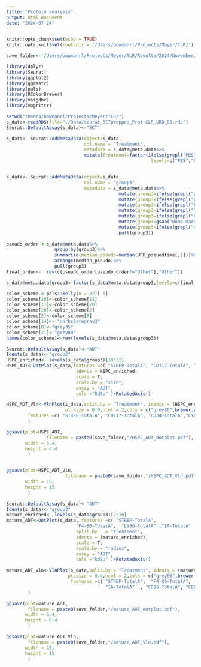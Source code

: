 ```yaml
---
title: "Protein analysis"
output: html_document
date: "2024-07-24"
---
```


```r
knitr::opts_chunk$set(echo = TRUE)
knitr::opts_knit$set(root.dir = '/Users/bowmanrl/Projects/Meyer/TLR/')
```

```r
save_folder<-'/Users/bowmanrl/Projects/Meyer/TLR/Results/2024/November/11_10_2024'
```

```r
library(dplyr)
library(Seurat)
library(ggplot2)
library(ggrastr)
library(pals)
library(RColorBrewer)
library(msigdbr)
library(magrittr)

setwd("/Users/bowmanrl/Projects/Meyer/TLR/")
s_data<-readRDS(file="./Data/seurat_SCTprepped_Prot-CLR_URD_BB.rds")
Seurat::DefaultAssay(s_data)<-"SCT"

s_data<- Seurat::AddMetaData(object=s_data,
                             col.name = "Treatment",
                             metadata = s_data@meta.data%>%  
                             mutate(Treatment=factor(ifelse(grepl("PBS",orig.ident),"PBS","PAM"),
                                                      levels=c("PBS","PAM"))) )


s_data<- Seurat::AddMetaData(object=s_data,
                             col.name = "group3",
                             metadata = s_data@meta.data%>%                                          mutate(group3=ifelse(icgs2_celltype_mp_subclust=="NA",icgs2_celltype,icgs2_celltype_mp_subclust))%>%
                                          mutate(group3=ifelse(grepl("proNeu-1",group3),"ProNeu1",group3))%>%
                                          mutate(group3=ifelse(grepl("pr[eo]Neu-2",group3),"ProNeu2",group3))%>%
                                          mutate(group3=ifelse(grepl("kidney",group3),"Myeloid_progenitor_A",group3))%>%
                                          mutate(group3=ifelse(grepl("Thymus",group3),"Myeloid_progenitor_B",group3))%>%
                                          mutate(group3=ifelse(grepl("Adipose",group3),"Myeloid_progenitor_C",group3))%>%
                                          mutate(group3=gsub("Bone marrow","BM",group3))%>%
                                          mutate(group3=ifelse(grepl("removed",group3),"Other",group3))%>%
                                          pull(group3))
                       
pseudo_order <-s_data@meta.data%>%
                  group_by(group3)%>%
                  summarize(median_pseudo=median(URD_pseuodtime[,1]))%>%
                  arrange(median_pseudo)%>%
                  pull(group3)
final_order<-  rev(c(pseudo_order[pseudo_order!="Other"],"Other"))

s_data@meta.data$group3<-factor(s_data@meta.data$group3,levels=c(final_order))
```

```r
color_scheme <-pals::kelly(n = 22)[-1]
color_scheme[10]<-color_scheme[11]
color_scheme[11]<-color_scheme[20]
color_scheme[20]<-color_scheme[2]
color_scheme[2]<-color_scheme[8]
color_scheme[14]<- "darkslategray3"
color_scheme[8]<-"grey35"
color_scheme[21]<-"grey80"
names(color_scheme)<-rev(levels(s_data@meta.data$group3))

```

```r
Seurat::DefaultAssay(s_data)<-"ADT"
Idents(s_data)<-"group3"
HSPC_enriched<- levels(s_data$group3)[10:21]
HSPC_ADT<-DotPlot(s_data,features =c( "STREP-TotalA", "CD117-TotalA", "CD34-TotalA","LY6A-TotalA" , "CD16-TotalA"),                           split.by = "Treatment",
                          idents = HSPC_enriched,
                          scale = T,
                          scale.by = "size",
                          assay = "ADT",
                          cols ="RdBu" )+RotatedAxis()

HSPC_ADT_Vln<-VlnPlot(s_data,split.by = "Treatment", idents = (HSPC_enriched),
                      pt.size = 0.0,ncol = 2,cols = c("grey80",brewer.pal(n=5,name="Reds")[5]),
        features =c( "STREP-TotalA", "CD117-TotalA", "CD34-TotalA","LY6A-TotalA" , "CD16-TotalA"),
        )

ggsave(plot=HSPC_ADT,
               filename = paste0(save_folder,"/HSPC_ADT_dotplot.pdf"),
       width = 6.4,
       height = 6.4
        )


ggsave(plot=HSPC_ADT_Vln,
                      filename = paste0(save_folder,"/HSPC_ADT_Vln.pdf"),
       width = 15,
       height = 15
        )
```


```r
Seurat::DefaultAssay(s_data)<-"ADT"
Idents(s_data)<-"group3"
mature_enriched<- levels(s_data$group3)[2:10]
mature_ADT<-DotPlot(s_data,,features =c( "STREP-TotalA", 
                          "F4-80-TotalA",  "LY6G-TotalA" ,"IA-TotalA"  , "CD86-TotalA", "CD80-TotalA" ),
                          split.by	 = "Treatment",
                          idents = (mature_enriched),
                          scale = T,
                          scale.by = "radius",
                          assay = "ADT",
                          cols ="RdBu" )+RotatedAxis()

mature_ADT_Vln<-VlnPlot(s_data,split.by = "Treatment", idents = (mature_enriched),
                       pt.size = 0.0,ncol = 2,cols = c("grey80",brewer.pal(n=5,name="Reds")[5]),
                        features =c( "STREP-TotalA",  "F4-80-TotalA",  "LY6G-TotalA" ,
                                     "IA-TotalA"  , "CD86-TotalA", "CD80-TotalA" ),
        )

ggsave(plot=mature_ADT,
        filename = paste0(save_folder,"/mature_ADT_dotplot.pdf"),
       width = 6.4,
       height = 6.4
        )

ggsave(plot=mature_ADT_Vln,
        filename = paste0(save_folder,"/mature_ADT_Vln.pdf"),
       width = 15,
       height = 15
        )
```